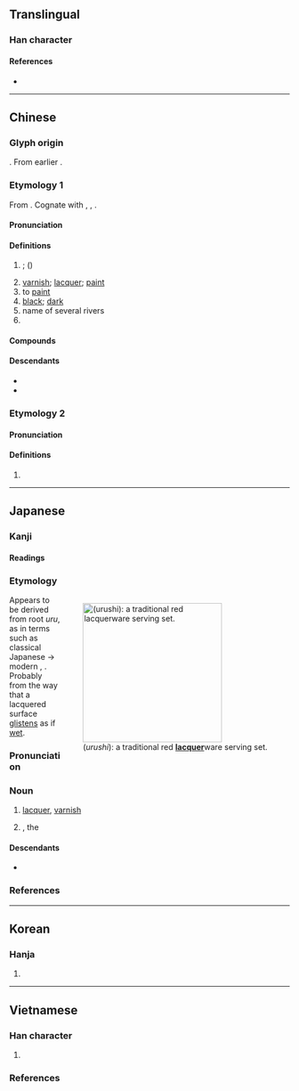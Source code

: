 {{also|柒}}
{{character info}}
==Translingual==

===Han character===
{{Han char|rn=85|rad=水|as=11|sn=14|four=34132|canj=EDOE|ids=⿰氵桼}}

====References====
* {{Han ref|kx=0644.280|dkj=18108|dj=1053.050|hdz=31716.090|uh=6F06|ud=28422|bh=BAA3|bd=47779}}

----

==Chinese==
{{zh-forms|alt=溙,桼,㲺-second round simplified}}

===Glyph origin===
{{Han etym}}
{{Han compound|水|桼|ls=psc|c1=s|c2=p|t1=water}}. From earlier {{och-l|桼|varnish; lacquer}}.

===Etymology 1===
From {{inh|zh|sit-pro|*r-tsəj||medicine; juice; paint}}. Cognate with {{cog|kac|tsì||medicine}}, {{cog|bo|རྩི||juice; fluid; paint}}, {{cog|my|ဆေး||medicine; potion; poison; paint}}.

====Pronunciation====
{{zh-pron
|m=qī
|m-s=qi2
|c=cat1
|c-t=tit2
|g=qit6
|h=pfs=chhit;gd=qid5
|j=qieh4
|mb=chă̤
|md=chék
|mn=chhat/ml:chhit
|mn_note=chhat - vernacular; chhit - literary
|mn-t=cag4
|w=4qiq
|x=qi6
|mc=y
|oc=y
|cat=n,v,a,pn
}}

====Definitions====
{{zh-hanzi}}

# {{vern|lacquer tree}}; {{vern|varnish tree}} ({{taxlink|Toxicodendron vernicifluum|species|noshow=1|ver=161006}})
# [[varnish]]; [[lacquer]]; [[paint]]
# to [[paint]]
# [[black]]; [[dark]]
# name of several rivers
# {{surname|zh}}

====Compounds====
{{zh-der|漆器|油漆|如膠如漆|大漆|一團漆黑|底漆|噴漆器|如膠投漆|如膠似漆|噴漆|夜光漆|似漆如膠|吞炭漆身|填漆|建漆|亮漆|亮光漆|漆書|火漆|漆皮|歙漆阿膠|楚漆器|油漆匠|朱漆|漆匠|漆身吞炭|眼若點漆|漆桶底脫|漆皮兒|磨漆畫|洋乾漆|漆工|生漆|瓷漆|漆畫|目似點漆|烤漆|漆布|漆黑一團|漆毒疹|漆樹|漆宅|漆黑|漆器雕|水粉漆|水泥漆|柿漆|漆砂硯|陳雷膠漆|調合漆|罩漆|防水漆|黑漆一團|蟲漆|雷陳膠漆|雕漆|膠漆相投|點漆|黑漆皮燈|黑漆板凳|金漆馬桶|鬢髯如漆|膠漆相融|鬢如漆|金漆|雕花漆彩|黑漆漆|透明漆|膠漆|膠漆之情}}

====Descendants====
* {{desc|bor=1|iba|chat}}
* {{desc|bor=1|za|caet}}

===Etymology 2===

====Pronunciation====
{{zh-pron
|m=qiè
|cat=syllable
}}

====Definitions====
{{zh-hanzi}}

# {{zh-only|漆漆}}

{{zh-cat|Intermediate}}

----

==Japanese==

===Kanji===
{{ja-kanji|grade=c|rs=水11}}

====Readings====
{{ja-readings
|goon=しち
|kanon=しつ
|kun=うるし-
|nanori=うる
}}

===Etymology===
<div style="float:right;">
{{wikipedia|lang=ja}}
{{wikipedia|Lacquer}}
[[File:Wajimanurie.JPG|thumb|250px|{{lang|ja|漆}} (''urushi''): a traditional red '''[[lacquer]]'''ware serving set.]]
</div>
{{ja-kanjitab|yomi=k|うるし}}
Appears to be derived from {{etyl|ojp|ja|sort=うるし}} root ''uru'', as in terms such as classical Japanese {{m|ja|潤う|tr=urufu}} → modern {{m|ja|潤う|tr=uruou||to be moist}}, {{m|ja|うるうる|tr=uruuru||wetly, moistly|pos=adverb}}. Probably from the way that a lacquered surface [[glisten]]s as if [[wet]].

===Pronunciation===
{{ja-pron|yomi=k|うるし|acc=0|acc_ref=DJR}}

===Noun===
{{ja-noun|うるし}}

# [[lacquer]], [[varnish]]
# {{taxlink|Toxicodendron vernicifluum|species|noshow=1}}, the {{vern|lacquer tree}}

====Descendants====
* {{desc|en|urushiol|der=1}}

===References===
<references/>

----

==Korean==

===Hanja===
{{ko-hanja|hangeul=칠|eumhun=|rv=chil|mr=ch'il|y=chil}}

# {{rfdef|ko|sort=水11}}

----

==Vietnamese==

===Han character===
{{vi-readings|rs=水11
|hanviet=tất-gdhn
}}

# {{rfdef|vi|sort=水11}}

===References===
<references/>